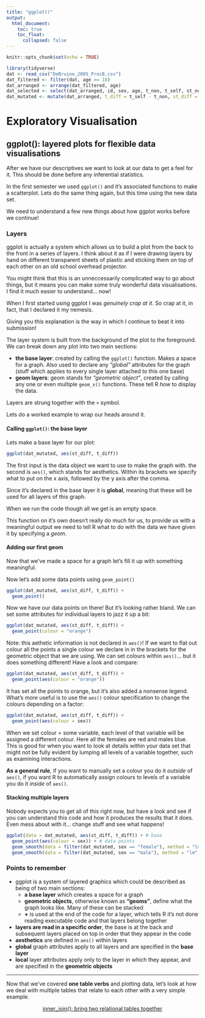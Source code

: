 ```yaml
---
title: "ggplot()"
output: 
  html_document:
    toc: true
    toc_float:
      collapsed: false
---
```


<script src="reveal_extra.js"></script>

```r
knitr::opts_chunk$set(echo = TRUE)

library(tidyverse)
dat <- read_csv("DeBruine_2005_ProcB.csv")
dat_filtered <- filter(dat, age >= 18)
dat_arranged <- arrange(dat_filtered, age)
dat_selected <- select(dat_arranged, id, sex, age, t_non, t_self, st_non, st_self)
dat_mutated <- mutate(dat_arranged, t_diff = t_self - t_non, st_diff = st_self - st_non)

```

# Exploratory Visualisation

## ggplot(): layered plots for flexible data visualisations

After we have our descriptives we want to look at our data to get a feel for it. This should be done before any inferential statistics.

In the first semester we used `ggplot()` and it's associated functions to make a scatterplot. Lets do the same thing again, but this time using the new data set.

We need to understand a few new things about how ggplot works before we continue!

### Layers

ggplot is actually a system which allows us to build a plot from the back to the front in a series of layers. I think about it as if I were drawing layers by hand on different transparent sheets of plastic and sticking them on top of each other on an old school overhead projector. 

You might think that this is an unneccessarily complicated way to go about things, but it means you can make some truly wonderful data visualisations. I find it much easier to understand... now!

When I first started using ggplot I was *genuinely crap at it*. So crap at it, in fact, that I declared it my nemesis. 

Giving you this explanation is the way in which I continue to beat it into submission!

The layer system is built from the background of the plot to the foreground. We can break down any plot into two main sections:

- **the base layer**: created by calling the `ggplot()` function. Makes a space for a graph. Also used to declare any *"global"* attributes for the graph (stuff which applies to every single layer attached to this one base)
- **geom layers**: geom stands for *"geometric object"*, created by calling any one or even multiple `geom_x()` functions. These tell R *how* to display the data.

Layers are strung together with the `+` symbol.

Lets do a worked example to wrap our heads around it.

#### Calling `ggplot()`: the base layer

Lets make a base layer for our plot:

```r
ggplot(dat_mutated, aes(st_diff, t_diff))
```

The first input is the data object we want to use to make the graph with. the second is `aes()`, which stands for aesthetics. Within its brackets we specify what to put on the x axis, followed by the y axis after the comma. 

Since it's declared in the base layer it is **global**, meaning that these will be used for all layers of this graph.

When we run the code though all we get is an empty space. 

This function on it's own doesn't really do much for us, to provide us with a meaningful output we need to tell R what to do with the data we have given it by specifying a *geom*.

#### Adding our first geom

Now that we've made a space for a graph let's fill it up with something meaningful. 

Now let's add some data points using `geom_point()`

```r
ggplot(dat_mutated, aes(st_diff, t_diff)) +
  geom_point()
```

Now we have our data points on there! But it's looking rather bland. We can set some attributes for individual layers to jazz it up a bit:

```r
ggplot(dat_mutated, aes(st_diff, t_diff)) + 
  geom_point(colour = "orange")
```

Note: this aethetic information is not declared in `aes()`! If we want to flat out colour all the points a single colour we declare in in the brackets for the geometric object that we are using. We can set colours within `aes()`... but it does something different! Have a look and compare:

```r
ggplot(dat_mutated, aes(st_diff, t_diff)) +
  geom_point(aes(colour = "orange"))
```

It has set all the points to orange, but it's also added a nonsense legend. What's *more* useful is to use the `aes()` colour specification to change the colours depending on a factor:

```r
ggplot(dat_mutated, aes(st_diff, t_diff)) +
  geom_point(aes(colour = sex))
```

When we set colour = some variable, each level of that variable will be assigned a different colour. Here all the females are red and males blue. This is good for when you want to look at details within your data set that might not be fully evident by lumping all levels of a variable together, such as examining interactions.

**As a general rule**, if you want to manually set a colour you do it *outside* of `aes()`, if you want R to automatically assign colours to levels of a variable you do it *inside* of `aes()`.

#### Stacking multiple layers

Nobody expects you to get all of this right now, but have a look and see if you can understand this code and how it produces the results that it does. Even mess about with it... change stuff and see what happens!

```r
ggplot(data = dat_mutated, aes(st_diff, t_diff)) + # base
  geom_point(aes(colour = sex)) + # data points
  geom_smooth(data = filter(dat_mutated, sex == "female"), method = "lm", se = F, colour = "tomato2") + # line of best fit for females
  geom_smooth(data = filter(dat_mutated, sex == "male"), method = "lm", se = F, colour = "deepskyblue") # line of best fit for males

```


### Points to remember

- ggplot is a system of layered graphics which could be described as being of two main sections:
    - **a base layer** which creates a space for a graph
    - **geometric objects**, otherwise known as **"geoms"**, define what the graph looks like. Many of these can be stacked
    - **+** is used at the end of the code for a layer, which tells R it's not done reading executable code and that layers belong together
- **layers are read in a specific order**, the base is at the back and subsequent layers placed on top in order that they appear in the code
- **aesthetics** are defined in `aes()` within layers
- **global** graph attributes apply to all layers and are specified in the **base layer**
- **local** layer attributes apply only to the layer in which they appear, and are specified in the **geometric objects**

___

Now that we've covered **one table verbs** and plotting data, let's look at how we deal with multiple tables that relate to each other with a very simple example.

<center> [inner_join(): bring two relational tables together](inner_join.html) </center>
